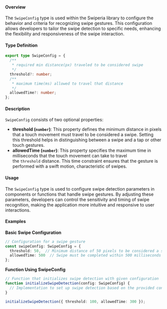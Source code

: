#### Overview

The `SwipeConfig` type is used within the Swiperia library to configure the behavior and criteria for recognizing swipe gestures. This configuration allows developers to tailor the swipe detection to specific needs, enhancing the flexibility and responsiveness of the swipe interaction.

#### Type Definition

```ts
export type SwipeConfig = {
  /**
   * required min distance(px) traveled to be considered swipe
   */
  threshold?: number;
  /**
   * maximum time(ms) allowed to travel that distance
   */
  allowedTime?: number;
};
```

#### Description

`SwipeConfig` consists of two optional properties:

* **threshold (`number`)**: This property defines the minimum distance in pixels that a touch movement must travel to be considered a swipe. Setting this threshold helps in distinguishing between a swipe and a tap or other touch gestures.
* **allowedTime (`number`)**: This property specifies the maximum time in milliseconds that the touch movement can take to travel the `threshold` distance. This time constraint ensures that the gesture is performed with a swift motion, characteristic of swipes.

#### Usage

The `SwipeConfig` type is used to configure swipe detection parameters in components or functions that handle swipe gestures. By adjusting these parameters, developers can control the sensitivity and timing of swipe recognition, making the application more intuitive and responsive to user interactions.

#### Examples

**Basic Swipe Configuration**

```ts
// Configuration for a swipe gesture
const swipeConfig: SwipeConfig = {
  threshold: 50,  // Minimum distance of 50 pixels to be considered a swipe
  allowedTime: 500  // Swipe must be completed within 500 milliseconds
};
```

**Function Using SwipeConfig**

```ts
// Function that initializes swipe detection with given configuration
function initializeSwipeDetection(config: SwipeConfig) {
  // Implementation to set up swipe detection based on the provided config
}

initializeSwipeDetection({ threshold: 100, allowedTime: 300 });
```
